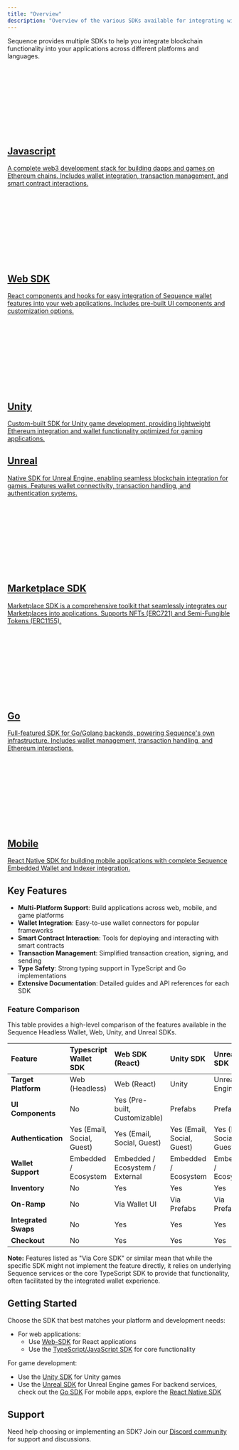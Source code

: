 ```yaml
---
title: "Overview"
description: "Overview of the various SDKs available for integrating with the Sequence developer platform."
---
```


Sequence provides multiple SDKs to help you integrate blockchain functionality into your applications across different platforms and languages.

<div className="not-prose grid gap-x-4 gap-y-4 sm:grid-cols-2 lg:grid-cols-3 mt-8">
  <a className="card block not-prose font-normal group relative my-2 ring-2 ring-transparent rounded-2xl bg-white dark:bg-background-dark border border-gray-950/10 dark:border-white/10 overflow-hidden w-full cursor-pointer hover:!border-primary dark:hover:!border-primary-light" href="/sdk/typescript/overview">
    <div className="px-6 py-5">
      <div className="h-6 w-6 fill-gray-800 dark:fill-gray-100 text-gray-800 dark:text-gray-100">
        <svg className="h-6 w-6 bg-primary dark:bg-primary-light" style={{maskImage: 'url("https://mintlify.b-cdn.net/v6.6.0/brands/js.svg")', maskRepeat: 'no-repeat', maskPosition: 'center center'}}></svg>
      </div>
      <div>
        <h2 className="font-semibold text-base text-gray-800 dark:text-white mt-4">Javascript</h2>
        <div className="mt-1 font-normal text-sm leading-6 text-gray-600 dark:text-gray-400">
          <p>A complete web3 development stack for building dapps and games on Ethereum chains. Includes wallet integration, transaction management, and smart contract interactions.</p>
        </div>
      </div>
    </div>
  </a>

  <a className="card block not-prose font-normal group relative my-2 ring-2 ring-transparent rounded-2xl bg-white dark:bg-background-dark border border-gray-950/10 dark:border-white/10 overflow-hidden w-full cursor-pointer hover:!border-primary dark:hover:!border-primary-light" href="/sdk/web/overview">
    <div className="px-6 py-5">
      <div className="h-6 w-6 fill-gray-800 dark:fill-gray-100 text-gray-800 dark:text-gray-100">
        <svg className="h-6 w-6 bg-primary dark:bg-primary-light" style={{maskImage: 'url("https://mintlify.b-cdn.net/v6.6.0/brands/react.svg")', maskRepeat: 'no-repeat', maskPosition: 'center center'}}></svg>
      </div>
      <div>
        <h2 className="font-semibold text-base text-gray-800 dark:text-white mt-4">Web SDK</h2>
        <div className="mt-1 font-normal text-sm leading-6 text-gray-600 dark:text-gray-400">
          <p>React components and hooks for easy integration of Sequence wallet features into your web applications. Includes pre-built UI components and customization options.</p>
        </div>
      </div>
    </div>
  </a>
  
  <a className="card block not-prose font-normal group relative my-2 ring-2 ring-transparent rounded-2xl bg-white dark:bg-background-dark border border-gray-950/10 dark:border-white/10 overflow-hidden w-full cursor-pointer hover:!border-primary dark:hover:!border-primary-light" href="/sdk/unity/overview">
    <div className="px-6 py-5">
      <div className="h-6 w-6 fill-gray-800 dark:fill-gray-100 text-gray-800 dark:text-gray-100">
        <svg className="h-6 w-6 bg-primary dark:bg-primary-light" style={{maskImage: 'url("https://mintlify.b-cdn.net/v6.6.0/brands/unity.svg")', maskRepeat: 'no-repeat', maskPosition: 'center center'}}></svg>
      </div>
      <div>
        <h2 className="font-semibold text-base text-gray-800 dark:text-white mt-4">Unity</h2>
        <div className="mt-1 font-normal text-sm leading-6 text-gray-600 dark:text-gray-400">
          <p>Custom-built SDK for Unity game development, providing lightweight Ethereum integration and wallet functionality optimized for gaming applications.</p>
        </div>
      </div>
    </div>
  </a>

  <a className="card block not-prose font-normal group relative my-2 ring-2 ring-transparent rounded-2xl bg-white dark:bg-background-dark border border-gray-950/10 dark:border-white/10 overflow-hidden w-full cursor-pointer hover:!border-primary dark:hover:!border-primary-light" href="/sdk/unreal/overview">
    <div className="px-6 py-5">
      <div className="h-6 w-6 fill-gray-800 dark:fill-gray-100 text-gray-800 dark:text-gray-100">
        <div className="h-6 w-6 bg-primary dark:bg-primary-light" style={{
          WebkitMask: 'url("data:image/svg+xml,%3Csvg xmlns=\'http://www.w3.org/2000/svg\' viewBox=\'0 0 32 32\'%3E%3Cpath d=\'M16 0c-8.766 0-15.865 7.161-15.865 16s7.099 16 15.865 16c8.76 0 15.865-7.161 15.865-16s-7.104-16-15.87-16zM16 0.703c4.047 0 7.859 1.594 10.724 4.479 2.859 2.875 4.453 6.766 4.443 10.818 0 4.083-1.578 7.927-4.443 10.818-2.828 2.87-6.693 4.484-10.724 4.479-4.031 0.005-7.896-1.609-10.724-4.479-2.859-2.875-4.458-6.766-4.448-10.818 0-4.083 1.583-7.927 4.443-10.818 2.828-2.875 6.698-4.49 10.729-4.479zM15.203 6.333c-2.583 0.693-4.974 2.021-8.161 5.677s-2.583 6.677-2.583 6.677c0 0 0.88-2.078 2.995-4.266 1.005-1.036 1.75-1.385 2.266-1.385 0.458-0.026 0.844 0.344 0.844 0.802v7.422c0 0.734-0.474 0.896-0.911 0.885-0.37-0.005-0.714-0.135-0.714-0.135 2.172 3.156 7.37 3.599 7.37 3.599l2.281-2.438 0.052 0.047 2.089 1.781c3.823-2.271 5.667-6.479 5.667-6.479-1.708 1.802-2.792 2.224-3.438 2.224-0.573-0.005-0.797-0.339-0.797-0.339-0.031-0.156-0.083-2.417-0.104-4.677-0.021-2.339 0-4.682 0.115-4.688 0.661-1.24 2.766-3.74 2.766-3.74-3.932 0.776-6.073 3.354-6.073 3.354-0.635-0.5-1.927-0.417-1.927-0.417 0.604 0.333 1.208 1.302 1.208 2.104v7.896c0 0-1.318 1.161-2.333 1.161-0.604 0-0.974-0.328-1.177-0.599-0.078-0.104-0.146-0.219-0.198-0.344v-9.75c-0.141 0.104-0.313 0.161-0.484 0.167-0.219 0-0.443-0.109-0.594-0.427-0.115-0.24-0.188-0.599-0.188-1.125 0-1.797 2.031-2.99 2.031-2.99z\'/%3E%3C/svg%3E")',
          mask: 'url("data:image/svg+xml,%3Csvg xmlns=\'http://www.w3.org/2000/svg\' viewBox=\'0 0 32 32\'%3E%3Cpath d=\'M16 0c-8.766 0-15.865 7.161-15.865 16s7.099 16 15.865 16c8.76 0 15.865-7.161 15.865-16s-7.104-16-15.87-16zM16 0.703c4.047 0 7.859 1.594 10.724 4.479 2.859 2.875 4.453 6.766 4.443 10.818 0 4.083-1.578 7.927-4.443 10.818-2.828 2.87-6.693 4.484-10.724 4.479-4.031 0.005-7.896-1.609-10.724-4.479-2.859-2.875-4.458-6.766-4.448-10.818 0-4.083 1.583-7.927 4.443-10.818 2.828-2.875 6.698-4.49 10.729-4.479zM15.203 6.333c-2.583 0.693-4.974 2.021-8.161 5.677s-2.583 6.677-2.583 6.677c0 0 0.88-2.078 2.995-4.266 1.005-1.036 1.75-1.385 2.266-1.385 0.458-0.026 0.844 0.344 0.844 0.802v7.422c0 0.734-0.474 0.896-0.911 0.885-0.37-0.005-0.714-0.135-0.714-0.135 2.172 3.156 7.37 3.599 7.37 3.599l2.281-2.438 0.052 0.047 2.089 1.781c3.823-2.271 5.667-6.479 5.667-6.479-1.708 1.802-2.792 2.224-3.438 2.224-0.573-0.005-0.797-0.339-0.797-0.339-0.031-0.156-0.083-2.417-0.104-4.677-0.021-2.339 0-4.682 0.115-4.688 0.661-1.24 2.766-3.74 2.766-3.74-3.932 0.776-6.073 3.354-6.073 3.354-0.635-0.5-1.927-0.417-1.927-0.417 0.604 0.333 1.208 1.302 1.208 2.104v7.896c0 0-1.318 1.161-2.333 1.161-0.604 0-0.974-0.328-1.177-0.599-0.078-0.104-0.146-0.219-0.198-0.344v-9.75c-0.141 0.104-0.313 0.161-0.484 0.167-0.219 0-0.443-0.109-0.594-0.427-0.115-0.24-0.188-0.599-0.188-1.125 0-1.797 2.031-2.99 2.031-2.99z\'/%3E%3C/svg%3E")',
          maskRepeat: 'no-repeat',
          maskPosition: 'center center'
        }}></div>
      </div>
      <div>
        <h2 className="font-semibold text-base text-gray-800 dark:text-white mt-4">Unreal</h2>
        <div className="mt-1 font-normal text-sm leading-6 text-gray-600 dark:text-gray-400">
          <p>Native SDK for Unreal Engine, enabling seamless blockchain integration for games. Features wallet connectivity, transaction handling, and authentication systems.</p>
        </div>
      </div>
    </div>
  </a>

  <a className="card block not-prose font-normal group relative my-2 ring-2 ring-transparent rounded-2xl bg-white dark:bg-background-dark border border-gray-950/10 dark:border-white/10 overflow-hidden w-full cursor-pointer hover:!border-primary dark:hover:!border-primary-light" href="/sdk/web/overview">
    <div className="px-6 py-5">
      <div className="h-6 w-6 fill-gray-800 dark:fill-gray-100 text-gray-800 dark:text-gray-100">
        <svg className="h-6 w-6 bg-primary dark:bg-primary-light" style={{maskImage: 'url("https://mintlify.b-cdn.net/v6.6.0/brands/react.svg")', maskRepeat: 'no-repeat', maskPosition: 'center center'}}></svg>
      </div>
      <div>
        <h2 className="font-semibold text-base text-gray-800 dark:text-white mt-4">Marketplace SDK</h2>
        <div className="mt-1 font-normal text-sm leading-6 text-gray-600 dark:text-gray-400">
          <p>Marketplace SDK is a comprehensive toolkit that seamlessly integrates our Marketplaces into applications. Supports NFTs (ERC721) and Semi-Fungible Tokens (ERC1155).</p>
        </div>
      </div>
    </div>
  </a>

  <a className="card block not-prose font-normal group relative my-2 ring-2 ring-transparent rounded-2xl bg-white dark:bg-background-dark border border-gray-950/10 dark:border-white/10 overflow-hidden w-full cursor-pointer hover:!border-primary dark:hover:!border-primary-light" href="/sdk/go/overview">
    <div className="px-6 py-5">
      <div className="h-6 w-6 fill-gray-800 dark:fill-gray-100 text-gray-800 dark:text-gray-100">
        <svg className="h-6 w-6 bg-primary dark:bg-primary-light" style={{maskImage: 'url("https://mintlify.b-cdn.net/v6.6.0/brands/golang.svg")', maskRepeat: 'no-repeat', maskPosition: 'center center'}}></svg>
      </div>
      <div>
        <h2 className="font-semibold text-base text-gray-800 dark:text-white mt-4">Go</h2>
        <div className="mt-1 font-normal text-sm leading-6 text-gray-600 dark:text-gray-400">
          <p>Full-featured SDK for Go/Golang backends, powering Sequence's own infrastructure. Includes wallet management, transaction handling, and Ethereum interactions.</p>
        </div>
      </div>
    </div>
  </a>

  <a className="card block not-prose font-normal group relative my-2 ring-2 ring-transparent rounded-2xl bg-white dark:bg-background-dark border border-gray-950/10 dark:border-white/10 overflow-hidden w-full cursor-pointer hover:!border-primary dark:hover:!border-primary-light" href="/sdk/mobile">
    <div className="px-6 py-5">
      <div className="h-6 w-6 fill-gray-800 dark:fill-gray-100 text-gray-800 dark:text-gray-100">
        <svg className="h-6 w-6 bg-primary dark:bg-primary-light" style={{maskImage: 'url("https://mintlify.b-cdn.net/v6.6.0/regular/mobile.svg")', maskRepeat: 'no-repeat', maskPosition: 'center center'}}></svg>
      </div>
      <div>
        <h2 className="font-semibold text-base text-gray-800 dark:text-white mt-4">Mobile</h2>
        <div className="mt-1 font-normal text-sm leading-6 text-gray-600 dark:text-gray-400">
          <p>React Native SDK for building mobile applications with complete Sequence Embedded Wallet and Indexer integration.</p>
        </div>
      </div>
    </div>
  </a>
</div>

## Key Features

- **Multi-Platform Support**: Build applications across web, mobile, and game platforms
- **Wallet Integration**: Easy-to-use wallet connectors for popular frameworks
- **Smart Contract Interaction**: Tools for deploying and interacting with smart contracts
- **Transaction Management**: Simplified transaction creation, signing, and sending
- **Type Safety**: Strong typing support in TypeScript and Go implementations
- **Extensive Documentation**: Detailed guides and API references for each SDK

### Feature Comparison

This table provides a high-level comparison of the features available in the Sequence Headless Wallet, Web, Unity, and Unreal SDKs.

| Feature                 | Typescript Wallet SDK          | Web SDK (React)              | Unity SDK                    | Unreal SDK                   |
| :---------------------- | :--------------------------- | :--------------------------- | :--------------------------- | :--------------------------- |
| **Target Platform**     | Web (Headless)          | Web (React)                  | Unity                        | Unreal Engine                |
| **UI Components**       | No                           | Yes (Pre-built, Customizable)| Prefabs         | Prefabs       |
| **Authentication**      | Yes (Email, Social, Guest)     | Yes (Email, Social, Guest)      | Yes (Email, Social, Guest)        | Yes (Email, Social, Guest)                          |
| **Wallet Support** | Embedded / Ecosystem                          | Embedded / Ecosystem / External             | Embedded / Ecosystem             | Embedded / Ecosystem             |
| **Inventory**             | No    | Yes    | Yes     | Yes     |
| **On-Ramp**             | No    | Via Wallet UI    | Via Prefabs     | Via Prefabs     |
| **Integrated Swaps**       | No     | Yes | Yes                | Yes                |
| **Checkout**       | No     | Yes | Yes                | Yes                |

**Note:** Features listed as "Via Core SDK" or similar mean that while the specific SDK might not implement the feature directly, it relies on underlying Sequence services or the core TypeScript SDK to provide that functionality, often facilitated by the integrated wallet experience. 

## Getting Started

Choose the SDK that best matches your platform and development needs:

- For web applications:
  - Use [Web-SDK](/sdk/web/overview) for React applications
  - Use the [TypeScript/JavaScript SDK](/sdk/typescript/overview) for core functionality

For game development:
  - Use the [Unity SDK](/sdk/unity/overview) for Unity games
  - Use the [Unreal SDK](/sdk/unreal/overview) for Unreal Engine games
For backend services, check out the [Go SDK](/sdk/go/overview)
For mobile apps, explore the [React Native SDK](/sdk/mobile)

## Support

Need help choosing or implementing an SDK? Join our [Discord community](https://discord.gg/sequence) for support and discussions.

